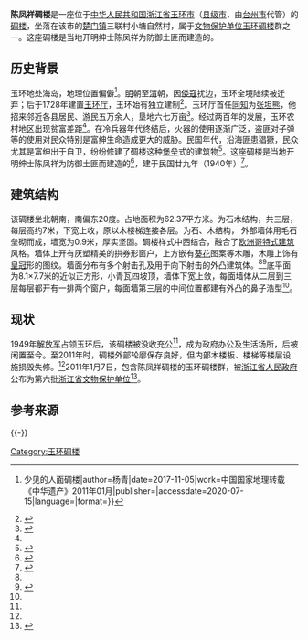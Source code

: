 {{coord|28.23372|121.29671|display=title}}
'''陈凤祥碉楼'''是一座位于[[中华人民共和国|中华人民共和国]][[浙江省|浙江省]][[玉环市|玉环市]]（[[县级市|县级市]]，由[[台州市|台州市]]代管）的[[碉楼|碉楼]]，坐落在该市的[[楚门镇|楚门镇]]三联村小塘自然村，属于[[文物保护单位|文物保护单位]][[玉环碉楼|玉环碉楼]]群之一。这座碉楼是当地开明绅士陈凤祥为防御土匪而建造的。

== 历史背景 ==
{{参见|玉环碉楼#历史背景}}玉环地处海岛，地理位置偏僻<ref name=":1">{{Cite news|url=https://www.sohu.com/a/202470721_113213|title=地理知识 {{!}} 少见的人面碉楼|author=杨青|date=2017-11-05|work=中国国家地理转载《中华遗产》2011年01月|publisher=|accessdate=2020-07-15|language=|format=}}</ref>。[[明朝|明]]朝至[[清朝|清]]朝，因[[倭寇|倭寇]]扰边，玉环全境陆续被迁弃；后于1728年建置[[玉環廳|玉环厅]]，玉环始有独立建制<ref name="玉环县志建置沿革">{{cite book|title=玉环县志|publisher=汉语大词典出版社|isbn=7-5432-0111-9|year=1994|url=http://diglweb.zjlib.net.cn:8081/zjtsg/dfz/dfzd.jsp?searchword=%B9%DD%B2%D8%B1%EA%CA%B6%3D%27K295.54110.3%2895%29%27*%D2%BB%BC%B6%C4%BF%C2%BC%3D%27%B5%DA%D2%BB%B1%E0++%BD%A8%D6%C3%27&channelid=91361&record=1|first=|location=上海|pages=|work=第一编建置 第一章沿革|last=浙江省玉环县编史修志委员会}}</ref>。玉环厅首任[[同知|同知]]为[[张坦熊|张坦熊]]，他招来邻近各县居民、游民五万余人，垦地六七万亩<ref name=":7">{{Cite news|url=http://www.jryh.com.cn/html/2019-05/29/content_4_1.htm|title=榴岛三千年|author=|date=2019-05-29|work=今日玉环|publisher=|accessdate=2019-07-14|archive-url=https://web.archive.org/web/20190529144110/http://www.jryh.com.cn/html/2019-05/29/content_4_1.htm|archive-date=2019-05-29|dead-url=no}}</ref>。经过两百年的发展，玉环农村地区出现贫富差距<ref name=":1" />。在冷兵器年代终结后，火器的使用逐渐广泛，盗匪对子弹等的使用对民众特别是富绅生命造成更大的威胁。民国年代，沿海匪患猖獗，民众尤其是富绅出于自卫，纷纷修建了碉楼这种[[防御工事|堡垒]]式的建筑物<ref name=":2">{{Cite news|url=http://paper.taizhou.com.cn/tzwb/html/2011-07/10/content_352741.htm|title=玉环碉楼：海岛的战斗堡垒（下）|author=陈剑|date=2011-07-10|work=[[台州晚报|台州晚报]]|publisher=|accessdate=2020-07-15|language=|format=}}</ref>。这座碉楼是当地开明绅士陈凤祥为防御土匪而建造的<ref name=":4">{{Cite news|url=http://paper.taizhou.com.cn/tzwb/html/2011-07/10/content_352839.htm|title=玉环碉楼：海岛的战斗堡垒（中）|author=陈剑|date=2011-07-10|work=台州晚报|publisher=|accessdate=2020-07-15|language=|format=}}</ref>，建于民国廿九年（1940年）<ref name=":5">{{Cite journal|title=玉环人面碉楼的现状和构成|author=杨青|url=http://d.wanfangdata.com.cn/periodical/zgwwkxyj201101015|journal=中国文物科学研究|issue=1|doi=10.3969/j.issn.1674-9677.2011.01.015|others=|year=2011|volume=|page=67-71|pmid=}}</ref>。

== 建筑结构 ==
该碉楼坐北朝南，南偏东20度。占地面积为62.37平方米。为石木结构，共三层，每层高约7米，下宽上收，原以木楼梯连接各层。为石、木结构， 外部墙体用毛石垒砌而成，墙宽为0.9米，厚实坚固。碉楼样式中西结合，融合了[[欧洲|欧洲]][[哥特式建筑|哥特式建筑]]风格。墙体上开有灰塑精美的拱券形窗户，上方嵌有[[葵花|葵花]]图案等木雕，木雕上饰有[[皇冠|皇冠]]形的图纹。墙面分布有多个射击孔及用于向下射击的外凸建筑体。<ref name=":4" /><ref name=":6">{{Cite book|title=第一编 古迹遗址 第一章 历史古迹 第十四节 碉楼 碉堡|last=玉环县地方志办公室|first=|publisher=方志出版社|year=2015-06|isbn=978-7-5144-1632-9|location=北京|pages=054-059|work=玉环胜迹图志}}</ref>底平面为8.1×7.7米的近似正方形，小青瓦四坡顶，墙体下宽上敛，每面墙体从二层到三层每层都开有一排两个窗户，每面墙第三层的中间位置都建有外凸的鼻子浩型<ref name=":5" />。

== 现状 ==
1949年[[中国人民解放军|解放军]]占领玉环后，该碉楼被没收充公<ref name=":5" />，成为政府办公及生活场所，后被闲置至今。至2011年时，碉楼外部轮廓保存良好，但内部木楼板、楼梯等楼层设施损毁失修。<ref name=":4" />2011年1月7日，包含陈凤祥碉楼的玉环碉楼群，被[[浙江省人民政府|浙江省人民政府]]公布为第六批[[浙江省文物保护单位|浙江省文物保护单位]]<ref name="浙江省人民政府">{{cite web|title=浙江省人民政府关于公布第六批省级文物保护单位和与现有省级文物保护单位合并项目及更名省级文物保护单位的通知|url=http://www.zj.gov.cn/art/2013/1/4/art_12880_71859.html|accessdate=2011-02-14|author=|date=2011-01-28|publisher=浙江省人民政府|language=|dead-url=no|archive-url=https://web.archive.org/web/20170202061821/http://www.zj.gov.cn/art/2013/1/4/art_12880_71859.html|archive-date=2017-02-02}}</ref>。

== 参考来源 ==
<references group=""></references>
{{-}}{{玉环碉楼}}

[[Category:玉环碉楼|Category:玉环碉楼]]